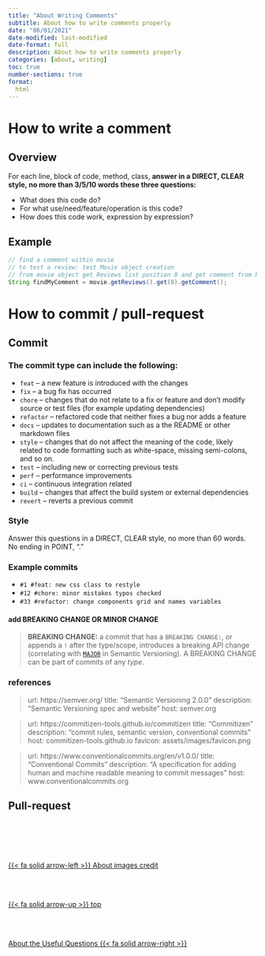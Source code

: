 ```yaml
---
title: "About Writing Comments"
subtitle: About how to write comments properly
date: "06/01/2021"
date-modified: last-modified
date-format: full
description: About how to write comments properly
categories: [about, writing]
toc: true
number-sections: true
format:
  html
---
```


# How to write a comment

## Overview

For each line, block of code, method, class, **answer in a DIRECT, CLEAR style, no more than 3/5/10 words these three questions:**

- What does this code do?
- For what use/need/feature/operation is this code?
- How does this code work, expression by expression?

## Example

```java
// find a comment within movie
// to test a review: test Movie object creation
// from movie object get Reviews list position 0 and get comment from Review
String findMyComment = movie.getReviews().get(0).getComment();
```

# How to commit / pull-request

## Commit

### The commit type can include the following:

-   `feat` – a new feature is introduced with the changes
-   `fix` – a bug fix has occurred
-   `chore` – changes that do not relate to a fix or feature and don't modify source or test files (for example updating dependencies)
-   `refactor` – refactored code that neither fixes a bug nor adds a feature
-   `docs` – updates to documentation such as a the README or other markdown files
-   `style` – changes that do not affect the meaning of the code, likely related to code formatting such as white-space, missing semi-colons, and so on.
-   `test` – including new or correcting previous tests
-   `perf` – performance improvements
-   `ci` – continuous integration related
-   `build` – changes that affect the build system or external dependencies
-   `revert` – reverts a previous commit

### Style
Answer this questions in a DIRECT, CLEAR style, no more than 60 words. No ending in POINT, "."

### Example commits

- `#1 #feat: new css class to restyle`
- `#12 #chore: minor mistakes typos checked`
- `#33 #refactor: change components grid and names variables`

#### add BREAKING CHANGE OR MINOR CHANGE

> **BREAKING CHANGE:** a commit that has a `BREAKING CHANGE:`, or appends a `!` after the type/scope, introduces a breaking API change (correlating with [`MAJOR`](http://semver.org/#summary) in Semantic Versioning). A BREAKING CHANGE can be part of commits of any _type_.

### references

> url: https://semver.org/
title: "Semantic Versioning 2.0.0"
description: "Semantic Versioning spec and website"
host: semver.org

> url: https://commitizen-tools.github.io/commitizen
title: "Commitizen"
description: "commit rules, semantic version, conventional commits"
host: commitizen-tools.github.io
favicon: assets/images/favicon.png

> url: https://www.conventionalcommits.org/en/v1.0.0/
title: "Conventional Commits"
description: "A specification for adding human and machine readable meaning to commit messages"
host: www.conventionalcommits.org

## Pull-request




<!--- navLinks -->
<br><br>
<div class=row>
<br>
<div class='column left previous'>
<br>
[{{< fa solid arrow-left >}} About images credit](/about/about-this-images-credit.qmd)
<br>
</div>
<br>
<div class='column center'>
<br>
[{{< fa solid arrow-up >}} top](#top)
<br>
</div>
<br>
<div class='column right next'>
<br>
[About the Useful Questions  {{< fa solid arrow-right >}}](/about/about-learning-questions.qmd)
<br>
</div>
<br>
</div>
